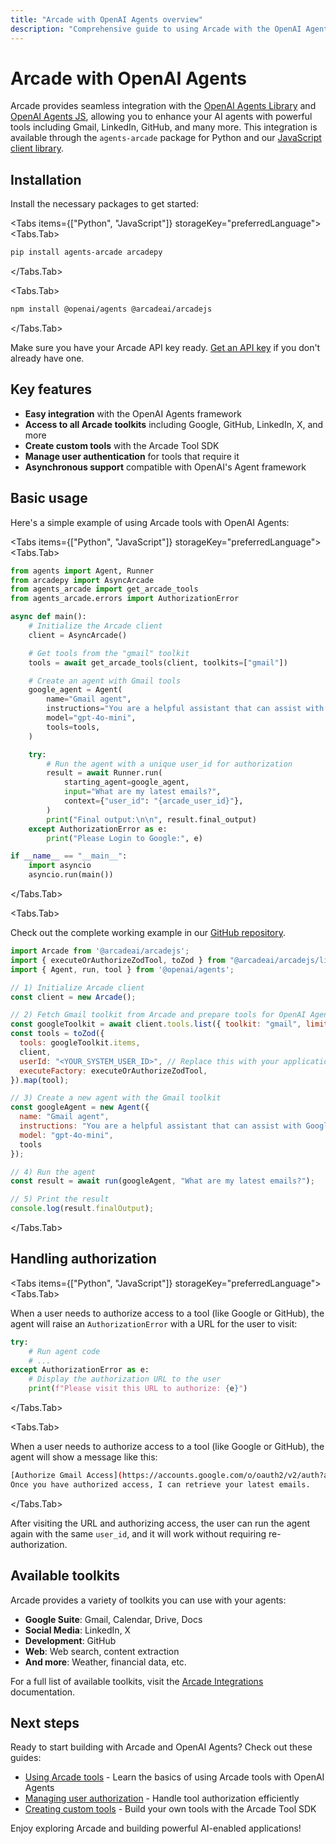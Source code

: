 ```yaml
---
title: "Arcade with OpenAI Agents overview"
description: "Comprehensive guide to using Arcade with the OpenAI Agents library"
---
```



# Arcade with OpenAI Agents

Arcade provides seamless integration with the [OpenAI Agents Library](https://github.com/openai/openai-python) and [OpenAI Agents JS](https://openai.github.io/openai-agents-js/), allowing you to enhance your AI agents with powerful tools including Gmail, LinkedIn, GitHub, and many more. This integration is available through the `agents-arcade` package for Python and our [JavaScript client library](https://github.com/ArcadeAI/arcade-js).

## Installation

Install the necessary packages to get started:

<Tabs items={["Python", "JavaScript"]} storageKey="preferredLanguage">
<Tabs.Tab>

```bash
pip install agents-arcade arcadepy
```

</Tabs.Tab>

<Tabs.Tab>

```bash
npm install @openai/agents @arcadeai/arcadejs
```

</Tabs.Tab>

</Tabs>

Make sure you have your Arcade API key ready. [Get an API key](/home/getting-started/api-keys) if you don't already have one.


## Key features

- **Easy integration** with the OpenAI Agents framework
- **Access to all Arcade toolkits** including Google, GitHub, LinkedIn, X, and more
- **Create custom tools** with the Arcade Tool SDK
- **Manage user authentication** for tools that require it
- **Asynchronous support** compatible with OpenAI's Agent framework

## Basic usage

Here's a simple example of using Arcade tools with OpenAI Agents:

<Tabs items={["Python", "JavaScript"]} storageKey="preferredLanguage">
<Tabs.Tab>

```python
from agents import Agent, Runner
from arcadepy import AsyncArcade
from agents_arcade import get_arcade_tools
from agents_arcade.errors import AuthorizationError

async def main():
    # Initialize the Arcade client
    client = AsyncArcade()

    # Get tools from the "gmail" toolkit
    tools = await get_arcade_tools(client, toolkits=["gmail"])

    # Create an agent with Gmail tools
    google_agent = Agent(
        name="Gmail agent",
        instructions="You are a helpful assistant that can assist with Gmail API calls.",
        model="gpt-4o-mini",
        tools=tools,
    )

    try:
        # Run the agent with a unique user_id for authorization
        result = await Runner.run(
            starting_agent=google_agent,
            input="What are my latest emails?",
            context={"user_id": "{arcade_user_id}"},
        )
        print("Final output:\n\n", result.final_output)
    except AuthorizationError as e:
        print("Please Login to Google:", e)

if __name__ == "__main__":
    import asyncio
    asyncio.run(main())
```

</Tabs.Tab>

<Tabs.Tab>

Check out the complete working example in our [GitHub repository](https://github.com/ArcadeAI/arcade-ai/tree/main/examples/openai-agents-ts/src/index.ts).

```javascript
import Arcade from '@arcadeai/arcadejs';
import { executeOrAuthorizeZodTool, toZod } from "@arcadeai/arcadejs/lib";
import { Agent, run, tool } from '@openai/agents';

// 1) Initialize Arcade client
const client = new Arcade();

// 2) Fetch Gmail toolkit from Arcade and prepare tools for OpenAI Agents
const googleToolkit = await client.tools.list({ toolkit: "gmail", limit: 30 });
const tools = toZod({
  tools: googleToolkit.items,
  client,
  userId: "<YOUR_SYSTEM_USER_ID>", // Replace this with your application's user ID (e.g. email address, UUID, etc.)
  executeFactory: executeOrAuthorizeZodTool,
}).map(tool);

// 3) Create a new agent with the Gmail toolkit
const googleAgent = new Agent({
  name: "Gmail agent",
  instructions: "You are a helpful assistant that can assist with Google API calls.",
  model: "gpt-4o-mini",
  tools
});

// 4) Run the agent
const result = await run(googleAgent, "What are my latest emails?");

// 5) Print the result
console.log(result.finalOutput);
```

</Tabs.Tab>

</Tabs>


## Handling authorization

<Tabs items={["Python", "JavaScript"]} storageKey="preferredLanguage">
<Tabs.Tab>

When a user needs to authorize access to a tool (like Google or GitHub), the agent will raise an `AuthorizationError` with a URL for the user to visit:

```python
try:
    # Run agent code
    # ...
except AuthorizationError as e:
    # Display the authorization URL to the user
    print(f"Please visit this URL to authorize: {e}")
```

</Tabs.Tab>

<Tabs.Tab>

When a user needs to authorize access to a tool (like Google or GitHub), the agent will show a message like this:

```bash
[Authorize Gmail Access](https://accounts.google.com/o/oauth2/v2/auth?access_type=offline...)
Once you have authorized access, I can retrieve your latest emails.
```

</Tabs.Tab>
</Tabs>

After visiting the URL and authorizing access, the user can run the agent again with the same `user_id`, and it will work without requiring re-authorization.

## Available toolkits

Arcade provides a variety of toolkits you can use with your agents:

- **Google Suite**: Gmail, Calendar, Drive, Docs
- **Social Media**: LinkedIn, X
- **Development**: GitHub
- **Web**: Web search, content extraction
- **And more**: Weather, financial data, etc.

For a full list of available toolkits, visit the [Arcade Integrations](/toolkits) documentation.

## Next steps

Ready to start building with Arcade and OpenAI Agents? Check out these guides:

- [Using Arcade tools](/home/agent-frameworks/oai-agents/use-arcade-tools) - Learn the basics of using Arcade tools with OpenAI Agents
- [Managing user authorization](/home/agent-frameworks/oai-agents/user-auth-interrupts) - Handle tool authorization efficiently
- [Creating custom tools](/home/authoring-tools/build-tools/create-a-toolkit) - Build your own tools with the Arcade Tool SDK

Enjoy exploring Arcade and building powerful AI-enabled applications!
